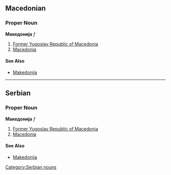 ==Macedonian==
===Proper Noun===
'''Македонија''' ''f''
#[[Former Yugoslav Republic of Macedonia]]
#[[Macedonia]]
====See Also====
*[[Makedonija]]

----

==Serbian==
===Proper Noun===
'''Македонија''' ''f''
#[[Former Yugoslav Republic of Macedonia]]
#[[Macedonia]]
====See Also====
*[[Makedonija]]
[[Category:Serbian nouns]]